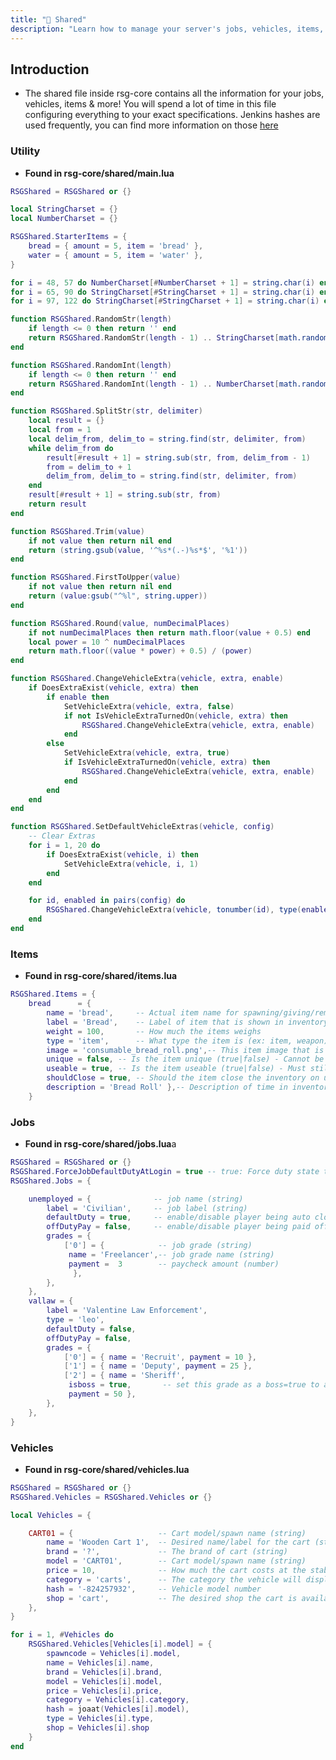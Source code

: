 ```yaml
---
title: "📜 Shared"
description: "Learn how to manage your server's jobs, vehicles, items, etc!"
---
```


## Introduction

* The shared file inside rsg-core contains all the information for your jobs, vehicles, items & more! You will spend a lot of time in this file configuring everything to your exact specifications. Jenkins hashes are used frequently, you can find more information on those [here](https://cookbook.fivem.net/2019/06/23/lua-support-for-compile-time-jenkins-hashes/)

### Utility

* **Found in rsg-core/shared/main.lua**

```lua
RSGShared = RSGShared or {}

local StringCharset = {}
local NumberCharset = {}

RSGShared.StarterItems = {
    bread = { amount = 5, item = 'bread' },
    water = { amount = 5, item = 'water' },
}

for i = 48, 57 do NumberCharset[#NumberCharset + 1] = string.char(i) end
for i = 65, 90 do StringCharset[#StringCharset + 1] = string.char(i) end
for i = 97, 122 do StringCharset[#StringCharset + 1] = string.char(i) end

function RSGShared.RandomStr(length)
    if length <= 0 then return '' end
    return RSGShared.RandomStr(length - 1) .. StringCharset[math.random(1, #StringCharset)]
end

function RSGShared.RandomInt(length)
    if length <= 0 then return '' end
    return RSGShared.RandomInt(length - 1) .. NumberCharset[math.random(1, #NumberCharset)]
end

function RSGShared.SplitStr(str, delimiter)
    local result = {}
    local from = 1
    local delim_from, delim_to = string.find(str, delimiter, from)
    while delim_from do
        result[#result + 1] = string.sub(str, from, delim_from - 1)
        from = delim_to + 1
        delim_from, delim_to = string.find(str, delimiter, from)
    end
    result[#result + 1] = string.sub(str, from)
    return result
end

function RSGShared.Trim(value)
    if not value then return nil end
    return (string.gsub(value, '^%s*(.-)%s*$', '%1'))
end

function RSGShared.FirstToUpper(value)
    if not value then return nil end
    return (value:gsub("^%l", string.upper))
end

function RSGShared.Round(value, numDecimalPlaces)
    if not numDecimalPlaces then return math.floor(value + 0.5) end
    local power = 10 ^ numDecimalPlaces
    return math.floor((value * power) + 0.5) / (power)
end

function RSGShared.ChangeVehicleExtra(vehicle, extra, enable)
    if DoesExtraExist(vehicle, extra) then
        if enable then
            SetVehicleExtra(vehicle, extra, false)
            if not IsVehicleExtraTurnedOn(vehicle, extra) then
                RSGShared.ChangeVehicleExtra(vehicle, extra, enable)
            end
        else
            SetVehicleExtra(vehicle, extra, true)
            if IsVehicleExtraTurnedOn(vehicle, extra) then
                RSGShared.ChangeVehicleExtra(vehicle, extra, enable)
            end
        end
    end
end

function RSGShared.SetDefaultVehicleExtras(vehicle, config)
    -- Clear Extras
    for i = 1, 20 do
        if DoesExtraExist(vehicle, i) then
            SetVehicleExtra(vehicle, i, 1)
        end
    end

    for id, enabled in pairs(config) do
        RSGShared.ChangeVehicleExtra(vehicle, tonumber(id), type(enabled) == 'boolean' and enabled or true)
    end
end

```

### Items

* **Found in rsg-core/shared/items.lua**



```lua
RSGShared.Items = {
    bread      = { 
        name = 'bread',     -- Actual item name for spawning/giving/removing      
        label = 'Bread',    -- Label of item that is shown in inventory slot        
        weight = 100,       -- How much the items weighs
        type = 'item',      -- What type the item is (ex: item, weapon)
        image = 'consumable_bread_roll.png',-- This item image that is found in rsg-inventory/html/images (must be same name as ['name'] from above)          
        unique = false, -- Is the item unique (true|false) - Cannot be stacked & accepts item info to be assigned
        useable = true, -- Is the item useable (true|false) - Must still be registered as useable
        shouldClose = true, -- Should the item close the inventory on use (true|false)
        description = 'Bread Roll' },-- Description of time in inventory
    }
```

### Jobs

* **Found in rsg-core/shared/jobs.lua**a

```lua
RSGShared = RSGShared or {}
RSGShared.ForceJobDefaultDutyAtLogin = true -- true: Force duty state to jobdefaultDuty | false: set duty state from database last saved
RSGShared.Jobs = {

    unemployed = {              -- job name (string)
        label = 'Civilian',     -- job label (string)
        defaultDuty = true,     -- enable/disable player being auto clocked-in (bool)
        offDutyPay = false,     -- enable/disable player being paid offduty (bool)
        grades = {
            ['0'] = {            -- job grade (string)
             name = 'Freelancer',-- job grade name (string)
             payment =  3        -- paycheck amount (number)
              },
        },
    },
    vallaw = {
        label = 'Valentine Law Enforcement',
        type = 'leo',
        defaultDuty = false,
        offDutyPay = false,
        grades = {
            ['0'] = { name = 'Recruit', payment = 10 },
            ['1'] = { name = 'Deputy', payment = 25 },
            ['2'] = { name = 'Sheriff',
             isboss = true,       -- set this grade as a boss=true to access boss menu
             payment = 50 },
        },
    },
}
```

### Vehicles

* **Found in rsg-core/shared/vehicles.lua**

```lua
RSGShared = RSGShared or {}
RSGShared.Vehicles = RSGShared.Vehicles or {}

local Vehicles = {

    CART01 = {                   -- Cart model/spawn name (string)
        name = 'Wooden Cart 1',  -- Desired name/label for the cart (string)
        brand = '?',             -- The brand of cart (string)
        model = 'CART01',        -- Cart model/spawn name (string)
        price = 10,              -- How much the cart costs at the stable (number)
        category = 'carts',      -- The category the vehicle will display in at the stable (string)
        hash = '-824257932',     -- Vehicle model number 
        shop = 'cart',           -- The desired shop the cart is available for sale at (string)
    },
}

for i = 1, #Vehicles do
    RSGShared.Vehicles[Vehicles[i].model] = {
        spawncode = Vehicles[i].model,
        name = Vehicles[i].name,
        brand = Vehicles[i].brand,
        model = Vehicles[i].model,
        price = Vehicles[i].price,
        category = Vehicles[i].category,
        hash = joaat(Vehicles[i].model),
        type = Vehicles[i].type,
        shop = Vehicles[i].shop
    }
end
```